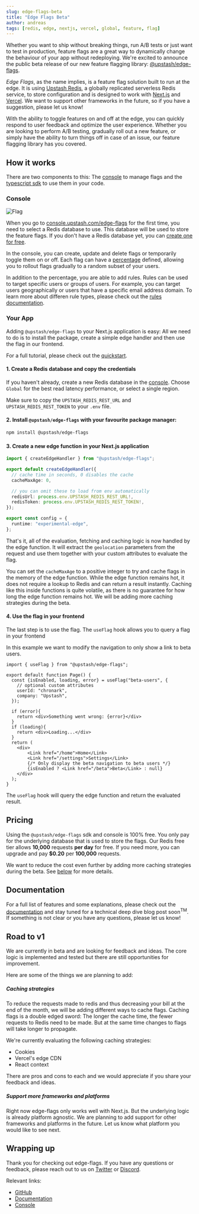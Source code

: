```yaml
---
slug: edge-flags-beta
title: "Edge Flags Beta"
author: andreas
tags: [redis, edge, nextjs, vercel, global, feature, flag]
---
```


Whether you want to ship without breaking things, run A/B tests or just want to test in production,
feature flags are a great way to dynamically change the behaviour of your app without redeploying. We're excited to announce the public
beta release of our new feature flagging library: [@upstash/edge-flags](https://github.com/upstash/edge-flags).

*Edge Flags*, as the name implies, is a feature flag solution built to run at the edge. It is using [Upstash Redis](https://upstash.com/), a globally replicated serverless Redis service, to store configuration and is 
designed to work with [Next.js](https://nextjs.org) and [Vercel](https://vercel.com). We want to support other frameworks in the future, so if you have a suggestion, please let us know!

With the ability to toggle features on and off at the edge, you can quickly respond
to user feedback and optimize the user experience. Whether you are looking to
perform A/B testing, gradually roll out a new feature, or simply have the
ability to turn things off in case of an issue, our feature flagging library has
you covered.


## How it works

There are two components to this: The [console](https://console.upstash.com/edge-flags) to manage flags and the [typescript sdk](https://github.com/upstash/edge-flags) to use them in your code.


### Console

![Flag](/blog/edge-flags-beta/edge-flag.png)

When you go to [console.upstash.com/edge-flags](https://console.upstash.com/edge-flags) for the first time, you need to select a Redis database to use. This database will be used to store the feature flags. If you don't have a Redis database yet, you can [create one for free](https://console.upstash.com/).

In the console, you can create, update and delete flags or temporarily toggle them on or off.
Each flag can have a [percentage](https://docs.upstash.com/redis/sdks/edge-flags/percentage) defined, allowing you to rollout flags gradually to a random subset of your users.

In addition to the percentage, you are able to add rules. Rules can be used to target specific users or groups of users. For example, you can target users geographically or users that have a specific email address domain.
To learn more about differen rule types, please check out the [rules documentation](https://docs.upstash.com/redis/sdks/edge-flags/rules).


### Your App

Adding `@upstash/edge-flags` to your Next.js application is easy:
All we need to do is to install the package, create a simple edge handler and then use the flag in our frontend.

For a full tutorial, please check out the [quickstart](https://docs.upstash.com/redis/sdks/edge-flags/getstarted).


#### 1. Create a Redis database and copy the credentials

If you haven't already, create a new Redis database in the [console](https://console.upstash.com/redis).
Choose `Global` for the best read latency performance, or select a single region.

Make sure to copy the `UPSTASH_REDIS_REST_URL` and `UPSTASH_REDIS_REST_TOKEN` to your `.env` file.


#### 2. Install `@upstash/edge-flags` with your favourite package manager: 
```bash
npm install @upstash/edge-flags
```
#### 3. Create a new edge function in your Next.js application
```ts:/pages/api/edge-flags.ts
import { createEdgeHandler } from "@upstash/edge-flags";

export default createEdgeHandler({
  // cache time in seconds, 0 disables the cache
  cacheMaxAge: 0, 

  // you can omit these to load from env automatically
  redisUrl: process.env.UPSTASH_REDIS_REST_URL!,
  redisToken: process.env.UPSTASH_REDIS_REST_TOKEN!,
});

export const config = {
  runtime: "experimental-edge",
};
```

That's it, all of the evaluation, fetching and caching logic is now handled by the edge function.
It will extract the `geolocation` parameters from the request and use them together with your custom attributes to evaluate the flag.

You can set the `cacheMaxAge` to a positive integer to try and cache flags in the memory of the edge function. 
While the edge function remains hot, it does not require a lookup to Redis and can return a result instantly.
Caching like this inside functions is quite volatile, as there is no guarantee for how long the edge function remains hot.
We will be adding more caching strategies during the beta. 


#### 4. Use the flag in your frontend

The last step is to use the flag. The `useFlag` hook allows you to query a flag in your frontend

In this example we want to modify the navigation to only show a link to beta users.
```tsx:/app/page.tsx
import { useFlag } from "@upstash/edge-flags";

export default function Page() {
  const {isEnabled, loading, error} = useFlag("beta-users", {
    // optional custom attributes
    userId: "chronark",
    company: "Upstash",
  });

  if (error){
    return <div>Something went wrong: {error}</div>
  }
  if (loading){
    return <div>Loading...</div>
  }
  return (
    <div>
        <Link href="/home">Home</Link>
        <Link href="/settings">Settings</Link>
        {/* Only display the beta navigation to beta users */}
        {isEnabled ? <Link href="/beta">Beta</Link> : null}
    </div>
  );
}
```

The `useFlag` hook will query the edge function and return the evaluated result.

## Pricing

Using the `@upstash/edge-flags` sdk and console is 100% free. You only pay for the underlying database that is used to store the flags.
Our Redis free tier allows **10,000** requests **per day** for free. If you need more, you can upgrade and pay **$0.20** per **100,000** requests.

We want to reduce the cost even further by adding more caching strategies during the beta.
See [below](#road-to-v1) for more details.



## Documentation

For a full list of features and some explanations, please check out the [documentation](https://docs.upstash.com/redis/sdks/edge-flags/overview) and stay tuned for a technical deep dive blog post soon<sup>TM</sup>.
If something is not clear or you have any questions, please let us know!

## Road to v1

We are currently in beta and are looking for feedback and ideas. The core logic is implemented and tested but there are still opportunities for improvement.

Here are some of the things we are planning to add:

##### Caching strategies

To reduce the requests made to redis and thus decreasing your bill at the end of the month, we will be adding different ways to cache flags.
Caching flags is a double edged sword: The longer the cache time, the fewer requests to Redis need to be made. But at the same time changes to flags will take longer to propagate.

We're currently evaluating the following caching strategies:
- Cookies
- Vercel's edge CDN
- React context

There are pros and cons to each and we would appreciate if you share your feedback and ideas.


##### Support more frameworks and platforms

Right now edge-flags only works well with Next.js. But the underlying logic is already platform agnostic. We are planning to add support for other frameworks and platforms in the future.
Let us know what platform you would like to see next.


## Wrapping up

Thank you for checking out edge-flags.
If you have any questions or feedback, please reach out to us on [Twitter](https://twitter.com/upstash) or [Discord](https://discord.gg/w9SenAtbme).


Relevant links:
- [GitHub](https://github.com/upstash/edge-flags)
- [Documentation](https://docs.upstash.com/redis/sdks/edge-flags/overview)
- [Console](https://console.upstash.com/edge-flags)
